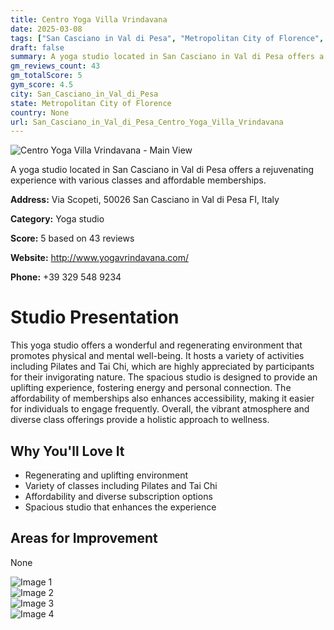```yaml
---
title: Centro Yoga Villa Vrindavana
date: 2025-03-08
tags: ["San Casciano in Val di Pesa", "Metropolitan City of Florence", "Pilates", "Tai Chi", "uplifting atmosphere", "accessible pricing", "San Casciano in Val di Pesa"]  
draft: false
summary: A yoga studio located in San Casciano in Val di Pesa offers a rejuvenating experience with various classes and affordable memberships.
gm_reviews_count: 43
gm_totalScore: 5
gym_score: 4.5
city: San_Casciano_in_Val_di_Pesa
state: Metropolitan City of Florence
country: None
url: San_Casciano_in_Val_di_Pesa_Centro_Yoga_Villa_Vrindavana
---
```


<div className="aspect-[16/9] relative my-8">
  <img 
    src="https://lh5.googleusercontent.com/p/AF1QipOXO1ZhCPe0F27VZqqBdJG2JILqa6qiKZqH_8uo=w1920-h1080-k-no"
    alt="Centro Yoga Villa Vrindavana - Main View"
    className="object-cover absolute inset-0 w-full h-full rounded-lg"
  />
</div>

A yoga studio located in San Casciano in Val di Pesa offers a rejuvenating experience with various classes and affordable memberships.

**Address:** Via Scopeti, 50026 San Casciano in Val di Pesa FI, Italy

**Category:** Yoga studio

**Score:** 5 based on 43 reviews

**Website:** http://www.yogavrindavana.com/

**Phone:** +39 329 548 9234

# Studio Presentation

This yoga studio offers a wonderful and regenerating environment that promotes physical and mental well-being. It hosts a variety of activities including Pilates and Tai Chi, which are highly appreciated by participants for their invigorating nature. The spacious studio is designed to provide an uplifting experience, fostering energy and personal connection. The affordability of memberships also enhances accessibility, making it easier for individuals to engage frequently. Overall, the vibrant atmosphere and diverse class offerings provide a holistic approach to wellness.



## Why You'll Love It

- Regenerating and uplifting environment
- Variety of classes including Pilates and Tai Chi
- Affordability and diverse subscription options
- Spacious studio that enhances the experience

## Areas for Improvement

None

<div className="grid grid-cols-1 xl:grid-cols-2 gap-4 my-8">
<div className="aspect-[4/3] relative"><img src="https://lh3.googleusercontent.com/p/AF1QipPPXlb-JEmC_zSiDIbstgxLjZQYlggHxRZqsjER=w1920-h1080-k-no" alt="Image 1" className="object-cover absolute inset-0 w-full h-full rounded-lg" /></div>
<div className="aspect-[4/3] relative"><img src="https://lh5.googleusercontent.com/p/AF1QipNomK95OI8zd0tBSdS7vvC1fWaknlK-3H5lqlN3=w1920-h1080-k-no" alt="Image 2" className="object-cover absolute inset-0 w-full h-full rounded-lg" /></div>
<div className="aspect-[4/3] relative"><img src="https://lh5.googleusercontent.com/p/AF1QipPzw3QDrNnUsZWnyBg5epYBzeOP0iqPQkzEOCHy=w1920-h1080-k-no" alt="Image 3" className="object-cover absolute inset-0 w-full h-full rounded-lg" /></div>
<div className="aspect-[4/3] relative"><img src="https://lh5.googleusercontent.com/p/AF1QipPvKQcKTdDenlyusagHDhBYXX9bT1rUwk2Ny7gi=w1920-h1080-k-no" alt="Image 4" className="object-cover absolute inset-0 w-full h-full rounded-lg" /></div>
</div>